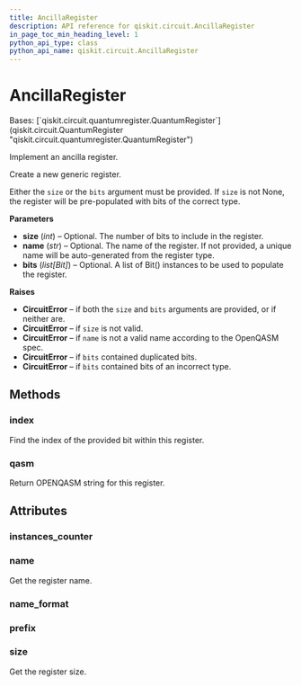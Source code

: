```yaml
---
title: AncillaRegister
description: API reference for qiskit.circuit.AncillaRegister
in_page_toc_min_heading_level: 1
python_api_type: class
python_api_name: qiskit.circuit.AncillaRegister
---
```


# AncillaRegister

<Class id="qiskit.circuit.AncillaRegister" isDedicatedPage={true} github="https://github.com/qiskit/qiskit/tree/stable/0.22/qiskit/circuit/quantumregister.py" signature="AncillaRegister(size=None, name=None, bits=None)" modifiers="class">
  Bases: [`qiskit.circuit.quantumregister.QuantumRegister`](qiskit.circuit.QuantumRegister "qiskit.circuit.quantumregister.QuantumRegister")

  Implement an ancilla register.

  Create a new generic register.

  Either the `size` or the `bits` argument must be provided. If `size` is not None, the register will be pre-populated with bits of the correct type.

  **Parameters**

  *   **size** (*int*) – Optional. The number of bits to include in the register.
  *   **name** (*str*) – Optional. The name of the register. If not provided, a unique name will be auto-generated from the register type.
  *   **bits** (*list\[Bit]*) – Optional. A list of Bit() instances to be used to populate the register.

  **Raises**

  *   **CircuitError** – if both the `size` and `bits` arguments are provided, or if neither are.
  *   **CircuitError** – if `size` is not valid.
  *   **CircuitError** – if `name` is not a valid name according to the OpenQASM spec.
  *   **CircuitError** – if `bits` contained duplicated bits.
  *   **CircuitError** – if `bits` contained bits of an incorrect type.

  ## Methods

  <span id="qiskit-circuit-ancillaregister-index" />

  ### index

  <Function id="qiskit.circuit.AncillaRegister.index" signature="AncillaRegister.index(bit)">
    Find the index of the provided bit within this register.
  </Function>

  <span id="qiskit-circuit-ancillaregister-qasm" />

  ### qasm

  <Function id="qiskit.circuit.AncillaRegister.qasm" signature="AncillaRegister.qasm()">
    Return OPENQASM string for this register.
  </Function>

  ## Attributes

  ### instances\_counter

  <Attribute id="qiskit.circuit.AncillaRegister.instances_counter" attributeValue="count(0)" />

  ### name

  <Attribute id="qiskit.circuit.AncillaRegister.name">
    Get the register name.
  </Attribute>

  ### name\_format

  <Attribute id="qiskit.circuit.AncillaRegister.name_format" attributeValue="re.compile('[a-z][a-zA-Z0-9_]*')" />

  ### prefix

  <Attribute id="qiskit.circuit.AncillaRegister.prefix" attributeValue="'a'" />

  ### size

  <Attribute id="qiskit.circuit.AncillaRegister.size">
    Get the register size.
  </Attribute>
</Class>

